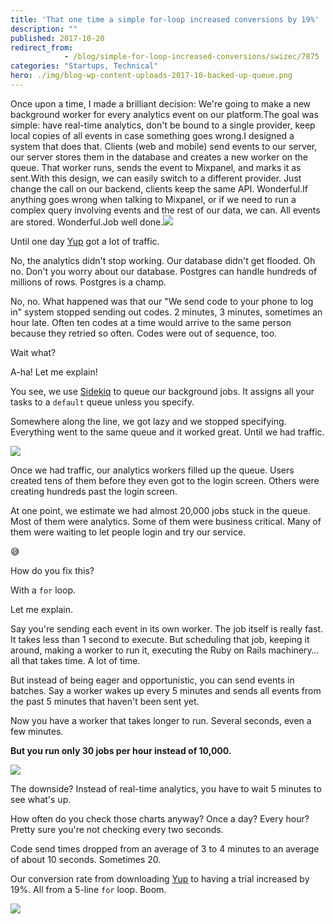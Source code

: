 ```yaml
---
title: 'That one time a simple for-loop increased conversions by 19%'
description: ""
published: 2017-10-20
redirect_from: 
            - /blog/simple-for-loop-increased-conversions/swizec/7875
categories: "Startups, Technical"
hero: ./img/blog-wp-content-uploads-2017-10-backed-up-queue.png
---
```

Once upon a time, I made a brilliant decision: We&#x27;re going to make a new background worker for every analytics event on our platform.The goal was simple: have real-time analytics, don&#x27;t be bound to a single provider, keep local copies of all events in case something goes wrong.I designed a system that does that. Clients (web and mobile) send events to our server, our server stores them in the database and creates a new worker on the queue. That worker runs, sends the event to Mixpanel, and marks it as sent.With this design, we can easily switch to a different provider. Just change the call on our backend, clients keep the same API. Wonderful.If anything goes wrong when talking to Mixpanel, or if we need to run a complex query involving events and the rest of our data, we can. All events are stored. Wonderful.Job well done.![](./img/media-Mp4hQy51LjY6A-giphy.gif)

Until one day [Yup](https://www.yup.com) got a lot of traffic.

No, the analytics didn&#x27;t stop working. Our database didn&#x27;t get flooded. Oh no. Don&#x27;t you worry about our database. Postgres can handle hundreds of millions of rows. Postgres is a champ.

No, no. What happened was that our &quot;We send code to your phone to log in&quot; system stopped sending out codes. 2 minutes, 3 minutes, sometimes an hour late. Often ten codes at a time would arrive to the same person because they retried so often. Codes were out of sequence, too.

Wait what?

A-ha! Let me explain!

You see, we use [Sidekiq](https://github.com/mperham/sidekiq) to queue our background jobs. It assigns all your tasks to a `default` queue unless you specify.

Somewhere along the line, we got lazy and we stopped specifying. Everything went to the same queue and it worked great. Until we had traffic.

![](./img/blog-wp-content-uploads-2017-10-backed-up-queue.png)

Once we had traffic, our analytics workers filled up the queue. Users created tens of them before they even got to the login screen. Others were creating hundreds past the login screen.

At one point, we estimate we had almost 20,000 jobs stuck in the queue. Most of them were analytics. Some of them were business critical. Many of them were waiting to let people login and try our service.

😅

How do you fix this?

With a `for` loop.

Let me explain.

Say you&#x27;re sending each event in its own worker. The job itself is really fast. It takes less than 1 second to execute. But scheduling that job, keeping it around, making a worker to run it, executing the Ruby on Rails machinery… all that takes time. A lot of time.

But instead of being eager and opportunistic, you can send events in batches. Say a worker wakes up every 5 minutes and sends all events from the past 5 minutes that haven&#x27;t been sent yet.

Now you have a worker that takes longer to run. Several seconds, even a few minutes.

**But you run only 30 jobs per hour instead of 10,000.**

![](./img/blog-wp-content-uploads-2017-10-batched-queue.png)

The downside? Instead of real-time analytics, you have to wait 5 minutes to see what&#x27;s up.

How often do you check those charts anyway? Once a day? Every hour? Pretty sure you&#x27;re not checking every two seconds.

Code send times dropped from an average of 3 to 4 minutes to an average of about 10 seconds. Sometimes 20.

Our conversion rate from downloading [Yup](https://www.yup.com) to having a trial increased by 19%. All from a 5-line `for` loop. Boom.

![](./img/media-OK27wINdQS5YQ-giphy.gif)
